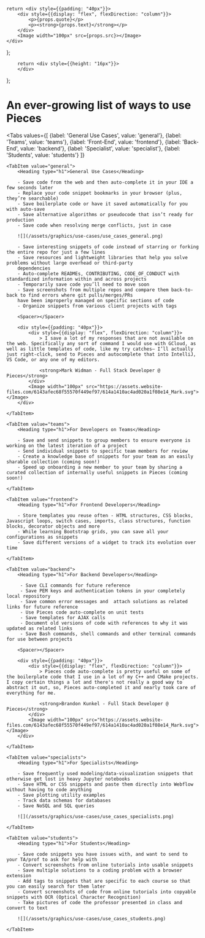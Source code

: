     return <div style={{padding: "40px"}}>
        <div style={{display: "flex", flexDirection: "column"}}>
            <p>{props.quote}</p>
            <p><strong>{props.text}</strong></p>
        </div>
        <Image width="100px" src={props.src}></Image>
    </div>
};

        return <div style={{height: "16px"}}>
        </div>
};

# An ever-growing list of ways to use Pieces

<Tabs
    values={[
        {label: 'General Use Cases', value: 'general'},
        {label: 'Teams', value: 'teams'},
        {label: 'Front-End', value: 'frontend'},
        {label: 'Back-End', value: 'backend'},
        {label: 'Specialist', value: 'specialist'},
        {label: 'Students', value: 'students'}
    ]}
>
    <TabItem value="general">
        <Heading type="h1">General Use Cases</Heading>

        - Save code from the web and then auto-complete it in your IDE a few seconds later
        - Replace your code snippet bookmarks in your browser (plus, they’re searchable)
        - Save boilerplate code or have it saved automatically for you with auto-save
        - Save alternative algorithms or pseudocode that isn’t ready for production
        - Save code when resolving merge conflicts, just in case

        ![](/assets/graphics/use-cases/use_cases_general.png)

        - Save interesting snippets of code instead of starring or forking the entire repo for just a few lines
        - Save resources and lightweight libraries that help you solve problems without large overhead or third-party
        dependencies
        - Auto-complete READMEs, CONTRIBUTING, CODE_OF_CONDUCT with standardized information within and across projects
        - Temporarily save code you’ll need to move soon
        - Save screenshots from multiple repos and compare them back-to-back to find errors where git pulls/merges/PRs
        have been improperly managed on specific sections of code
        - Organize snippets from various client projects with tags

        <Spacer></Spacer>

        <div style={{padding: "40px"}}>
            <div style={{display: "flex", flexDirection: "column"}}>
                > I save a lot of my responses that are not available on the web. Specifically any sort of command I would use with GCloud, as well as little templates of code, like my try catches— I’ll actually just right-click, send to Pieces and autocomplete that into IntelliJ, VS Code, or any one of my editors.

                <strong>Mark Widman - Full Stack Developer @ Pieces</strong>
            </div>
            <Image width="100px" src="https://assets.website-files.com/6143afec68f55570f449ef97/614a1410ac4ad020a1f08e14_Mark.svg"></Image>
        </div>

    </TabItem>

    <TabItem value="teams">
        <Heading type="h1">For Developers on Teams</Heading>

        - Save and send snippets to group members to ensure everyone is working on the latest iteration of a project
        - Send individual snippets to specific team members for review
        - Create a knowledge base of snippets for your team as an easily sharable collection (coming soon!)
        - Speed up onboarding a new member to your team by sharing a curated collection of internally useful snippets in Pieces (coming soon!)

    </TabItem>

    <TabItem value="frontend">
        <Heading type="h1">For Frontend Developers</Heading>

        - Store templates you reuse often - HTML structures, CSS blocks, Javascript loops, switch cases, imports, class structures, function blocks, decorator objects and more
        - While learning Bootstrap grids, you can save all your configurations as snippets
        - Save different versions of a widget to track its evolution over time

    </TabItem>

    <TabItem value="backend">
        <Heading type="h1">For Backend Developers</Heading>

         - Save CLI commands for future reference
         - Save PEM keys and authentication tokens in your completely local repository
         - Save common error messages and  attach solutions as related links for future reference
         - Use Pieces code auto-complete on unit tests
         - Save templates for AJAX calls
         - Document old versions of code with references to why it was updated as related links
         - Save Bash commands, shell commands and other terminal commands for use between projects

        <Spacer></Spacer>

        <div style={{padding: "40px"}}>
            <div style={{display: "flex", flexDirection: "column"}}>
                > Pieces code auto-complete is pretty useful on some of the boilerplate code that I use in a lot of my C++ and CMake projects. I copy certain things a lot and there's not really a good way to abstract it out, so, Pieces auto-completed it and nearly took care of everything for me.

                <strong>Brandon Kunkel - Full Stack Developer @ Pieces</strong>
            </div>
            <Image width="100px" src="https://assets.website-files.com/6143afec68f55570f449ef97/614a1410ac4ad020a1f08e14_Mark.svg"></Image>
        </div>

    </TabItem>

    <TabItem value="specialists">
        <Heading type="h1">For Specialists</Heading>

        - Save frequently used modeling/data-visualization snippets that otherwise get lost in heavy Jupyter notebooks
        - Save HTML or CSS snippets and paste them directly into Webflow without having to code anything
        - Save plotting utility examples
        - Track data schemas for databases
        - Save NoSQL and SQL queries

        ![](/assets/graphics/use-cases/use_cases_specialists.png)

    </TabItem>

    <TabItem value="students">
        <Heading type="h1">For Students</Heading>

        - Save code snippets you have issues with, and want to send to your TA/prof to ask for help with
        - Convert screenshots from online tutorials into usable snippets
        - Save multiple solutions to a coding problem with a browser extension
        - Add tags to snippets that are specific to each course so that you can easily search for them later
        - Convert screenshots of code from online tutorials into copyable snippets with OCR (Optical Character Recognition)
        - Take pictures of code the professor presented in class and convert to text

        ![](/assets/graphics/use-cases/use_cases_students.png)

    </TabItem>

</Tabs>